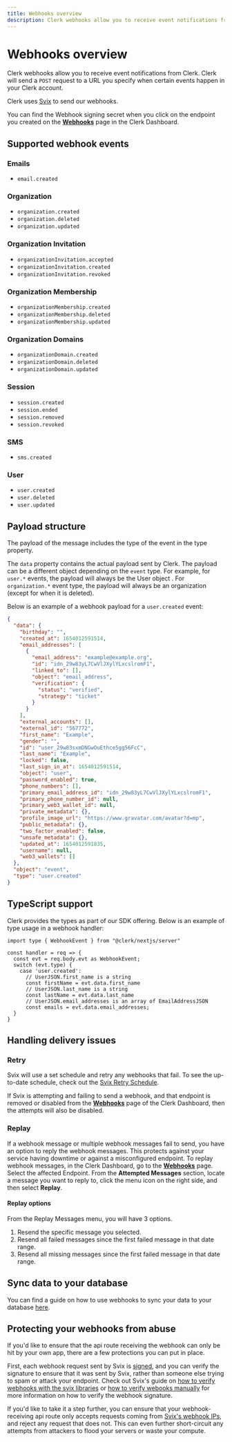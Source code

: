 ```yaml
---
title: Webhooks overview
description: Clerk webhooks allow you to receive event notifications from Clerk. Clerk will send a POST request to a URL you specify when certain events happen in your Clerk account.
---
```


# Webhooks overview

Clerk webhooks allow you to receive event notifications from Clerk. Clerk will send a `POST` request to a URL you specify when certain events happen in your Clerk account.

Clerk uses [Svix](https://svix.com/) to send our webhooks.

You can find the Webhook signing secret when you click on the endpoint you created on the **[Webhooks](https://dashboard.clerk.com/last-active?path=webhooks)** page in the Clerk Dashboard.

## Supported webhook events

### Emails

- `email.created`

### Organization

- `organization.created`
- `organization.deleted`
- `organization.updated`

### Organization Invitation

- `organizationInvitation.accepted`
- `organizationInvitation.created`
- `organizationInvitation.revoked`

### Organization Membership

- `organizationMembership.created`
- `organizationMembership.deleted`
- `organizationMembership.updated`

### Organization Domains

- `organizationDomain.created`
- `organizationDomain.deleted`
- `organizationDomain.updated`

### Session

- `session.created`
- `session.ended`
- `session.removed`
- `session.revoked`

### SMS

- `sms.created`

### User

- `user.created`
- `user.deleted`
- `user.updated`

## Payload structure

The payload of the message includes the type of the event in the type property.

The `data` property contains the actual payload sent by Clerk. The payload can be a different object depending on the `event` type. For example, for `user.*` events, the payload will always be the User object . For `organization.*` event type, the payload will always be an organization (except for when it is deleted).

Below is an example of a webhook payload for a `user.created` event:

```json
{
  "data": {
    "birthday": "",
    "created_at": 1654012591514,
    "email_addresses": [
      {
        "email_address": "example@example.org",
        "id": "idn_29w83yL7CwVlJXylYLxcslromF1",
        "linked_to": [],
        "object": "email_address",
        "verification": {
          "status": "verified",
          "strategy": "ticket"
        }
      }
    ],
    "external_accounts": [],
    "external_id": "567772",
    "first_name": "Example",
    "gender": "",
    "id": "user_29w83sxmDNGwOuEthce5gg56FcC",
    "last_name": "Example",
    "locked": false,
    "last_sign_in_at": 1654012591514,
    "object": "user",
    "password_enabled": true,
    "phone_numbers": [],
    "primary_email_address_id": "idn_29w83yL7CwVlJXylYLxcslromF1",
    "primary_phone_number_id": null,
    "primary_web3_wallet_id": null,
    "private_metadata": {},
    "profile_image_url": "https://www.gravatar.com/avatar?d=mp",
    "public_metadata": {},
    "two_factor_enabled": false,
    "unsafe_metadata": {},
    "updated_at": 1654012591835,
    "username": null,
    "web3_wallets": []
  },
  "object": "event",
  "type": "user.created"
}
```

## TypeScript support

Clerk provides the types as part of our SDK offering. Below is an example of type usage in a webhook handler:

```tsx
import type { WebhookEvent } from "@clerk/nextjs/server"

const handler = req => {
  const evt = req.body.evt as WebhookEvent;
  switch (evt.type) {
    case 'user.created':
      // UserJSON.first_name is a string
      const firstName = evt.data.first_name
      // UserJSON.last_name is a string
      const lastName = evt.data.last_name
      // UserJSON.email_addresses is an array of EmailAddressJSON
      const emails = evt.data.email_addresses;
  }
}
```

## Handling delivery issues

### Retry

Svix will use a set schedule and retry any webhooks that fail. To see the up-to-date schedule, check out the [Svix Retry Schedule](https://docs.svix.com/retries).

If Svix is attempting and failing to send a webhook, and that endpoint is removed or disabled from the **[Webhooks](https://dashboard.clerk.com/last-active?path=webhooks)** page of the Clerk Dashboard, then the attempts will also be disabled.

### Replay

If a webhook message or multiple webhook messages fail to send, you have an option to reply the webhook messages. This protects against your service having downtime or against a misconfigured endpoint. To replay webhook messages, in the Clerk Dashboard, go to the **[Webhooks](https://dashboard.clerk.com/last-active?path=webhooks)** page. Select the affected Endpoint. From the **Attempted Messages** section, locate a message you want to reply  to, click the menu icon on the right side, and then select **Replay**.

<Images
  src="/docs/images/integrations/webhooks/replay-button.webp"
  width={1640}
  height={1144}
  alt="The Webhooks page of the Clerk Dashboard. There is a red arrow pointing to the Replay option for a failed webhook message. There is a red box around the 'Replay' button."
/>

#### Replay options

From the Replay Messages menu, you will have 3 options.
1. Resend the specific message you selected.
2. Resend all failed messages since the first failed message in that date range.
3. Resend all missing messages since the first failed message in that date range.

<Images
  src="/docs/images/integrations/webhooks/replay-options.webp"
  width={1420}
  height={779}
  alt="The Webhooks page of the Clerk Dashboard. The Replay menu, for replaying failling or missing webhook messages, is open and showing three options."
/>

## Sync data to your database

You can find a guide on how to use webhooks to sync your data to your database [here](/docs/integrations/webhooks/sync-data).

## Protecting your webhooks from abuse

If you'd like to ensure that the api route receiving the webhook can only be hit by your own app, there are a few protections you can put in place.

First, each webhook request sent by Svix is [signed](https://www.wikiwand.com/en/Digital_signature), and you can verify the signature to ensure that it was sent by Svix, rather than someone else trying to spam or attack your endpoint. Check out Svix's guide on [how to verify webhooks with the svix libraries](https://docs.svix.com/receiving/verifying-payloads/how) or [how to verify webooks manually](https://docs.svix.com/receiving/verifying-payloads/how-manual) for more information on how to verify the webhook signature.

If you'd like to take it a step further, you can ensure that your webhook-receiving api route only accepts requests coming from [Svix's webhook IPs](https://docs.svix.com/webhook-ips.json), and reject any request that does not. This can even further short-circuit any attempts from attackers to flood your servers or waste your compute.